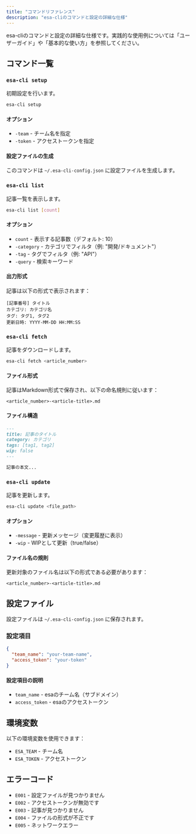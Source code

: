 ```yaml
---
title: "コマンドリファレンス"
description: "esa-cliのコマンドと設定の詳細な仕様"
---
```


esa-cliのコマンドと設定の詳細な仕様です。実践的な使用例については「ユーザーガイド」や「基本的な使い方」を参照してください。

## コマンド一覧

### `esa-cli setup`

初期設定を行います。

```bash
esa-cli setup
```

#### オプション
- `-team` - チーム名を指定
- `-token` - アクセストークンを指定

#### 設定ファイルの生成
このコマンドは `~/.esa-cli-config.json` に設定ファイルを生成します。

### `esa-cli list`

記事一覧を表示します。

```bash
esa-cli list [count]
```

#### オプション
- `count` - 表示する記事数（デフォルト: 10）
- `-category` - カテゴリでフィルタ（例: "開発/ドキュメント"）
- `-tag` - タグでフィルタ（例: "API"）
- `-query` - 検索キーワード

#### 出力形式
記事は以下の形式で表示されます：
```
[記事番号] タイトル
カテゴリ: カテゴリ名
タグ: タグ1, タグ2
更新日時: YYYY-MM-DD HH:MM:SS
```

### `esa-cli fetch`

記事をダウンロードします。

```bash
esa-cli fetch <article_number>
```

#### ファイル形式
記事はMarkdown形式で保存され、以下の命名規則に従います：
```
<article_number>-<article-title>.md
```

#### ファイル構造
```markdown
---
title: 記事のタイトル
category: カテゴリ
tags: [tag1, tag2]
wip: false
---

記事の本文...
```

### `esa-cli update`

記事を更新します。

```bash
esa-cli update <file_path>
```

#### オプション
- `-message` - 更新メッセージ（変更履歴に表示）
- `-wip` - WIPとして更新（true/false）

#### ファイル名の規則
更新対象のファイル名は以下の形式である必要があります：
```
<article_number>-<article-title>.md
```

## 設定ファイル

設定ファイルは `~/.esa-cli-config.json` に保存されます。

### 設定項目

```json
{
  "team_name": "your-team-name",
  "access_token": "your-token"
}
```

#### 設定項目の説明

- `team_name` - esaのチーム名（サブドメイン）
- `access_token` - esaのアクセストークン

## 環境変数

以下の環境変数を使用できます：

- `ESA_TEAM` - チーム名
- `ESA_TOKEN` - アクセストークン

## エラーコード

- `E001` - 設定ファイルが見つかりません
- `E002` - アクセストークンが無効です
- `E003` - 記事が見つかりません
- `E004` - ファイルの形式が不正です
- `E005` - ネットワークエラー 